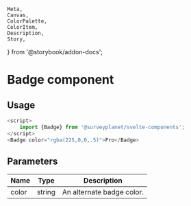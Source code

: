 	Meta,
	Canvas,
	ColorPalette,
	ColorItem,
	Description,
	Story,
} from '@storybook/addon-docs';


<Meta
	title="Badge/Documentation"
	component={Badge}
/>

# Badge component

<div id="example">
	<Story id="badge-default--primary" />
</div>

## Usage

```ts
<script>
	import {Badge} from '@surveyplanet/svelte-components';
</script>
<Badge color="rgba(225,0,0,.5)">Pro</Badge>

```

## Parameters

| Name  | Type   | Description               |
| ----- | ------ | ------------------------- |
| color | string | An alternate badge color. |
